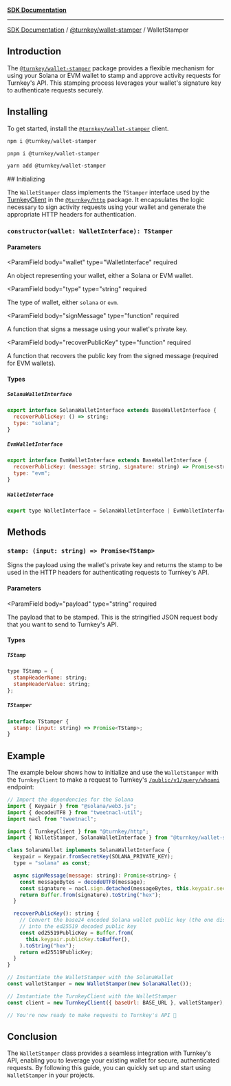 [**SDK Documentation**](../../../README.mdx)

***

[SDK Documentation](../../../packages.mdx) / [@turnkey/wallet-stamper](../README.mdx) / WalletStamper

## Introduction

The [`@turnkey/wallet-stamper`](https://www.npmjs.com/package/@turnkey/wallet-stamper) package provides a flexible mechanism for using your Solana or EVM wallet to stamp and approve activity requests for Turnkey's API. This stamping process leverages your wallet's signature key to authenticate requests securely.

## Installing

To get started, install the [`@turnkey/wallet-stamper`](https://www.npmjs.com/package/@turnkey/wallet-stamper) client.

<CodeGroup>

```bash npm
npm i @turnkey/wallet-stamper
```

```bash pnpm
pnpm i @turnkey/wallet-stamper
```

```bash yarn
yarn add @turnkey/wallet-stamper
```

</CodeGroup>
## Initializing

The `WalletStamper` class implements the `TStamper` interface used by the [TurnkeyClient](/sdks/advanced/turnkey-client) in the [`@turnkey/http`](https://www.npmjs.com/package/@turnkey/http) package. It encapsulates the logic necessary to sign activity requests using your wallet and generate the appropriate HTTP headers for authentication.

### `constructor(wallet: WalletInterface): TStamper`

#### Parameters

<ParamField
body="wallet"
type="WalletInterface"
required

>

An object representing your wallet, either a Solana or EVM wallet.
</ParamField>

<ParamField
body="type"
type="string"
required

>

The type of wallet, either `solana` or `evm`.
</ParamField>

<ParamField
body="signMessage"
type="function"
required

>

A function that signs a message using your wallet's private key.
</ParamField>

<ParamField
body="recoverPublicKey"
type="function"
required

>

A function that recovers the public key from the signed message (required for EVM wallets).
</ParamField>

#### Types

##### `SolanaWalletInterface`

```js
export interface SolanaWalletInterface extends BaseWalletInterface {
  recoverPublicKey: () => string;
  type: "solana";
}
```

##### `EvmWalletInterface`

```js
export interface EvmWalletInterface extends BaseWalletInterface {
  recoverPublicKey: (message: string, signature: string) => Promise<string>;
  type: "evm";
}
```

##### `WalletInterface`

```js
export type WalletInterface = SolanaWalletInterface | EvmWalletInterface;
```

## Methods

### `stamp: (input: string) => Promise<TStamp>`

Signs the payload using the wallet's private key and returns the stamp to be used in the HTTP headers for authenticating requests to Turnkey's API.

#### Parameters

<ParamField
body="payload"
type="string"
required

>

The payload that to be stamped. This is the stringified JSON request body that you want to send to Turnkey's API.
</ParamField>

#### Types

##### `TStamp`

```js
type TStamp = {
  stampHeaderName: string;
  stampHeaderValue: string;
};
```

##### `TStamper`

```js
interface TStamper {
  stamp: (input: string) => Promise<TStamp>;
}
```

## Example

The example below shows how to initialize and use the `WalletStamper` with the `TurnkeyClient` to make a request to Turnkey's [`/public/v1/query/whoami`](/api-reference/sessions/who-am-i) endpoint:

```js
// Import the dependencies for the Solana
import { Keypair } from "@solana/web3.js";
import { decodeUTF8 } from "tweetnacl-util";
import nacl from "tweetnacl";

import { TurnkeyClient } from "@turnkey/http";
import { WalletStamper, SolanaWalletInterface } from "@turnkey/wallet-stamper";

class SolanaWallet implements SolanaWalletInterface {
  keypair = Keypair.fromSecretKey(SOLANA_PRIVATE_KEY);
  type = "solana" as const;

  async signMessage(message: string): Promise<string> {
    const messageBytes = decodeUTF8(message);
    const signature = nacl.sign.detached(messageBytes, this.keypair.secretKey);
    return Buffer.from(signature).toString("hex");
  }

  recoverPublicKey(): string {
    // Convert the base24 encoded Solana wallet public key (the one displayed in the wallet)
    // into the ed25519 decoded public key
    const ed25519PublicKey = Buffer.from(
      this.keypair.publicKey.toBuffer(),
    ).toString("hex");
    return ed25519PublicKey;
  }
}

// Instantiate the WalletStamper with the SolanaWallet
const walletStamper = new WalletStamper(new SolanaWallet());

// Instantiate the TurnkeyClient with the WalletStamper
const client = new TurnkeyClient({ baseUrl: BASE_URL }, walletStamper);

// You're now ready to make requests to Turnkey's API 🎉
```

## Conclusion

The `WalletStamper` class provides a seamless integration with Turnkey's API, enabling you to leverage your existing wallet for secure, authenticated requests. By following this guide, you can quickly set up and start using `WalletStamper` in your projects.
